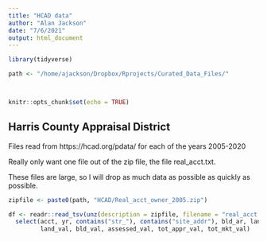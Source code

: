 ```yaml
---
title: "HCAD data"
author: "Alan Jackson"
date: "7/6/2021"
output: html_document
---
```


```r
library(tidyverse)

path <- "/home/ajackson/Dropbox/Rprojects/Curated_Data_Files/"



knitr::opts_chunk$set(echo = TRUE)
```

## Harris County Appraisal District

Files read from https://hcad.org/pdata/ for each of the years 2005-2020

Really only want one file out of the zip file, the file real_acct.txt.

These files are large, so I will drop as much data as possible as 
quickly as possible.


```r

zipfile <- paste0(path, "HCAD/Real_acct_owner_2005.zip")

df <- readr::read_tsv(unz(description = zipfile, filename = "real_acct.txt"), col_names = TRUE, col_types = strrep("c", 71)) %>% 
  select(acct, yr, contains("str_"), contains("site_addr"), bld_ar, land_ar,
         land_val, bld_val, assessed_val, tot_appr_val, tot_mkt_val)



```

